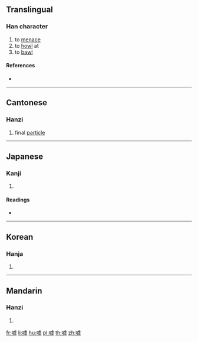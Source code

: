 {{character info/new}}
{{also|呼}}
==Translingual==

===Han character===
{{Han char|rn=30|rad=口|as=11|sn=14|four=|canj=RYPD|ids=⿰口虖}}

# to [[menace]]
# to [[howl]] at
# to [[bawl]]

====References====
* {{Han ref|kx=0205.260|dkj=04195|dj=0428.190|hdz=10676.010|uh=5611|ud=22033}}

----

==Cantonese==

===Hanzi===
{{yue-hanzi|jyut=[[laa3]]|y=la3}}

# final [[particle]]

----

==Japanese==

===Kanji===
{{ja-kanji|grade=|rs=口11}}

# {{defn|lang=ja|sort=口11}}

====Readings====
* {{ja-readings|on=[[こ]] (ko), [[く]] (ku)|kun=[[さけぶ]] (sakebu), [[なく]] (naku), [[よぶ]] (yobu)}}

----

==Korean==

===Hanja===
{{ko-hanja|hangeul=호|rv=ho|mr=ho}}

# {{defn|lang=ko|sort=口11}}

----

==Mandarin==

===Hanzi===
{{cmn-hanzi|pin=[[hū]] ([[hu1]]), [[hù]] ([[hu4]]), [[là]] ([[la4]])|wg=hu<sup>1</sup>, hu<sup>4</sup>, la<sup>4</sup>}}

# {{defn|lang=cmn|sort=口11}}

[[fr:嘑]]
[[li:嘑]]
[[hu:嘑]]
[[pl:嘑]]
[[th:嘑]]
[[zh:嘑]]